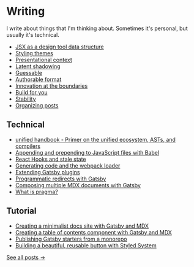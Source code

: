 
# Writing

I write about things that I'm thinking about. Sometimes it's personal, but
usually it's technical.

- [JSX as a design tool data structure](/jsx-as-a-design-tool-data-structure)
- [Styling themes](/styling-themes)
- [Presentational context](/presentational-context)
- [Latent shadowing](/latent-component-shadowing)
- [Guessable](/guessable)
- [Authorable format](/authorable-format)
- [Innovation at the boundaries](/innovation-at-the-boundaries)
- [Build for you](/build-for-you)
- [Stability](/stability)
- [Organizing posts](/organizing-posts)

## Technical

- [unified handbook - Primer on the unified ecosystem, ASTs, and compilers](https://github.com/unifiedjs/handbook)
- [Appending and prepending to JavaScript files with Babel](/appending-and-prepending-with-babel)
- [React Hooks and stale state](/react-hooks-stale-state)
- [Generating code and the webpack loader](/generating-code-webpack-loader)
- [Extending Gatsby plugins](/extending-gatsby-plugins)
- [Programmatic redirects with Gatsby](/programmatic-redirects-with-gatsby)
- [Composing multiple MDX documents with Gatsby](/composing-multiple-mdx-documents-with-gatsby)
- [What is pragma?](/jsx-pragma)

## Tutorial

- [Creating a minimalist docs site with Gatsby and MDX](/creating-a-minimalist-docs-site-with-gatsby-and-mdx)
- [Creating a table of contents component with Gatsby and MDX](/mdx-table-of-contents-components-in-gatsby)
- [Publishing Gatsby starters from a monorepo](/publishing-gatsby-starters-from-monorepo)
- [Building a beautiful, reusable button with Styled System](/styled-system-button)

<div style={{ marginTop: '100px' }} />

[See all posts &rarr;](/writing/archives)
